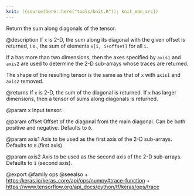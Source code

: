 ```yaml
---
knit: ({source(here::here("tools/knit.R")); knit_man_src})
---
```

Return the sum along diagonals of the tensor.

@description
If `x` is 2-D, the sum along its diagonal with the given offset is
returned, i.e., the sum of elements `x[i, i+offset]` for all `i`.

If a has more than two dimensions, then the axes specified by `axis1`
and `axis2` are used to determine the 2-D sub-arrays whose traces are
returned.

The shape of the resulting tensor is the same as that of `x` with `axis1`
and `axis2` removed.

@returns
If `x` is 2-D, the sum of the diagonal is returned. If `x` has
larger dimensions, then a tensor of sums along diagonals is
returned.

@param x
Input tensor.

@param offset
Offset of the diagonal from the main diagonal. Can be
both positive and negative. Defaults to `0`.

@param axis1
Axis to be used as the first axis of the 2-D sub-arrays.
Defaults to `0`.(first axis).

@param axis2
Axis to be used as the second axis of the 2-D sub-arrays.
Defaults to `1` (second axis).

@export
@family ops
@seealso
+ <https:/keras.io/keras_core/api/ops/numpy#trace-function>
+ <https://www.tensorflow.org/api_docs/python/tf/keras/ops/trace>
